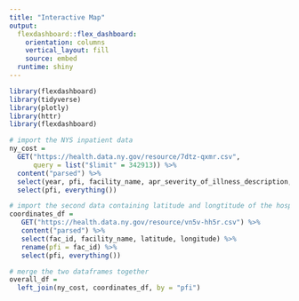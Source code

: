 ```yaml
---
title: "Interactive Map"
output: 
  flexdashboard::flex_dashboard:
    orientation: columns
    vertical_layout: fill
    source: embed
  runtime: shiny
---
```


```r
library(flexdashboard)
library(tidyverse)
library(plotly)
library(httr)
library(flexdashboard)
```


```r
# import the NYS inpatient data 
ny_cost = 
  GET("https://health.data.ny.gov/resource/7dtz-qxmr.csv",
      query = list("$limit" = 342913)) %>% 
  content("parsed") %>% 
  select(year, pfi, facility_name, apr_severity_of_illness_description, mean_cost) %>% 
  select(pfi, everything())
```



```r
# import the second data containing latitude and longtitude of the hospitals 
coordinates_df = 
   GET("https://health.data.ny.gov/resource/vn5v-hh5r.csv") %>% 
   content("parsed") %>% 
   select(fac_id, facility_name, latitude, longitude) %>% 
   rename(pfi = fac_id) %>% 
   select(pfi, everything())
```


```r
# merge the two dataframes together 
overall_df =
  left_join(ny_cost, coordinates_df, by = "pfi")
```

